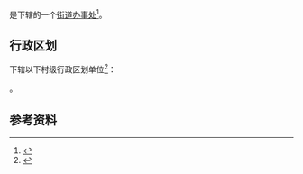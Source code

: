 {{中国乡级行政区|23/12/02/009/000}}

'''{{PAGENAMEBASE}}'''是{{PRC admin/fullname|23/12/02/009/000|3}}下辖的一个[[街道办事处|街道办事处]]<ref>{{PRC admin/ref sgc|{{PRC admin/parent|23/12/02/009/000}}}}</ref>。

== 行政区划 ==
{{PAGENAMEBASE}}下辖以下村级行政区划单位<ref>{{PRC admin/ref sgc|23/12/02/009/000}}</ref>：

{{PRC admin/children|23/12/02/009/000}}。

== 参考资料 ==
{{reflist}}

{{黑龙江行政区划小作品}}
{{PRC admin/navcat|23/12/02/009/000}}
